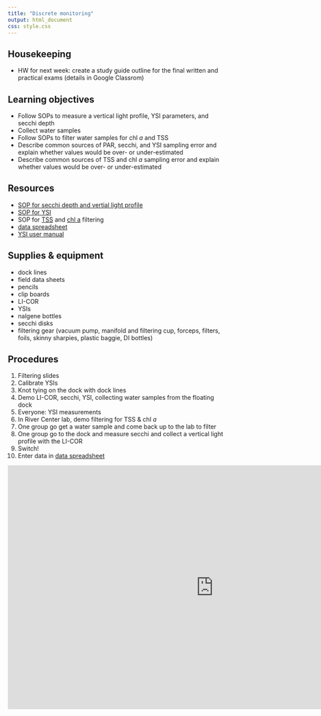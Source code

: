 ```yaml
---
title: "Discrete monitoring"
output: html_document
css: style.css
---
```


## Housekeeping

- HW for next week: create a study guide outline for the final written and practical exams (details in Google Classrom)


## Learning objectives

- Follow SOPs to measure a vertical light profile, YSI parameters, and secchi depth
- Collect water samples
- Follow SOPs to filter water samples for chl *a* and TSS
- Describe common sources of PAR, secchi, and YSI sampling error and explain whether values would be over- or under-estimated
- Describe common sources of TSS and chl *a* sampling error and explain whether values would be over- or under-estimated


## Resources

- [SOP for secchi depth and vertial light profile](https://smr-monitoring.github.io/sop/secchi.html)
- [SOP for YSI](https://smr-monitoring.github.io/sop/ysi.html)
- SOP for [TSS](https://smr-monitoring.github.io/sop/tss.html) and [chl a](https://smr-monitoring.github.io/sop/chl-filtering.html) filtering
- [data spreadsheet](https://drive.google.com/drive/folders/1FwTsPz89F6rkB8VK9UGrjffrvfalvkeT?usp=sharing)
- [YSI user manual](https://www.ysi.com/File%20Library/Documents/Manuals/606962-ProQuatro-User-Manual-English.pdf)


## Supplies & equipment

- dock lines
- field data sheets
- pencils
- clip boards
- LI-COR
- YSIs
- nalgene bottles 
- secchi disks
- filtering gear (vacuum pump, manifold and filtering cup, forceps, filters, foils, skinny sharpies, plastic baggie, DI bottles)


## Procedures

1. Filtering slides
1. Calibrate YSIs 
1. Knot tying on the dock with dock lines
1. Demo LI-COR, secchi, YSI, collecting water samples from the floating dock
1. Everyone: YSI measurements
1. In River Center lab, demo filtering for TSS & chl *a*
1. One group go get a water sample and come back up to the lab to filter
1. One group go to the dock and measure secchi and collect a vertical light profile with the LI-COR
1. Switch! 
1. Enter data in [data spreadsheet](https://drive.google.com/drive/folders/1FwTsPz89F6rkB8VK9UGrjffrvfalvkeT?usp=sharing) 

<iframe src="https://docs.google.com/presentation/d/e/2PACX-1vQZr54Sf0Fss0cLZlwUAHgEfizdM6aW8r6_u7bkMowQ6cuyRIfOapsDX62WnM-OyYO_H7AYfV_8prvk/embed?start=false&loop=false&delayms=5000" frameborder="0" width="960" height="569" allowfullscreen="true" mozallowfullscreen="true" webkitallowfullscreen="true" data-external="1"></iframe>
